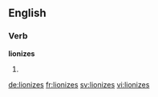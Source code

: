 ==English==

===Verb===
'''lionizes'''

# {{en-third-person singular of|lionize}}

[[de:lionizes]]
[[fr:lionizes]]
[[sv:lionizes]]
[[vi:lionizes]]